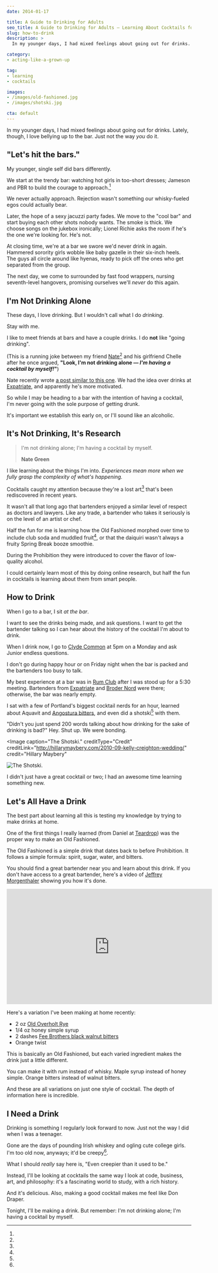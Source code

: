 ```yaml
---
date: 2014-01-17

title: A Guide to Drinking for Adults
seo_title: A Guide to Drinking for Adults — Learning About Cocktails for Fun
slug: how-to-drink
description: >
  In my younger days, I had mixed feelings about going out for drinks. Lately, though, I love bellying up to the bar. Just not the way you do it.

category:
- acting-like-a-grown-up

tag:
- learning
- cocktails

images:
- /images/old-fashioned.jpg
- /images/shotski.jpg

cta: default
---
```



In my younger days, I had mixed feelings about going out for drinks. Lately,
though, I love bellying up to the bar. Just not the way _you_ do it.

## "Let's hit the bars."

My younger, single self did bars differently.

We start at the trendy bar: watching hot girls in too-short dresses; Jameson and
PBR to build the courage to approach.[^rejection]

[^rejection]:
  We never actually approach. Rejection wasn't something our whisky-fueled egos could actually bear.

Later, the hope of a sexy jacuzzi party fades. We move to the "cool bar" and
start buying each other shots nobody wants. The smoke is thick. We choose songs
on the jukebox ironically; Lionel Richie asks the room if he's the one we're
looking for. He's not.

At closing time, we're at a bar we swore we'd never drink in again. Hammered
sorority girls wobble like baby gazelle in their six-inch heels. The guys all
circle around like hyenas, ready to pick off the ones who get separated from the
group.

The next day, we come to surrounded by fast food wrappers, nursing seventh-level
hangovers, promising ourselves we'll _never_ do this again.

## I'm Not Drinking Alone

These days, I love drinking. But I wouldn't call what I do _drinking_.

Stay with me.

I like to meet friends at bars and have a couple drinks. I do **not** like
"going drinking".

(This is a running joke between my friend [Nate][1][^similar] and his girlfriend
Chelle after he once argued, **"Look, I'm not drinking alone — _I'm having a
cocktail by myself!_"**)

[^similar]:
  Nate recently wrote [a post similar to this one][2]. We had the idea over drinks at [Expatriate][3], and apparently he's more motivated.

So while I may be heading to a bar with the intention of having a cocktail, I'm
never going with the sole purpose of getting drunk.

It's important we establish this early on, or I'll sound like an alcoholic.

## It's Not Drinking, It's Research

> I'm not drinking alone; I'm having a cocktail by myself.
>
> **Nate Green**

I like learning about the things I'm into. _Experiences mean more when we fully
grasp the complexity of what's happening._

Cocktails caught my attention because they're a lost art[^art] that's been
rediscovered in recent years.

[^art]:
  It wasn't all that long ago that bartenders enjoyed a similar level of respect as doctors and lawyers. Like any trade, a bartender who takes it seriously is on the level of an artist or chef.

Half the fun for me is learning how the Old Fashioned morphed over time to
include club soda and muddled fruit[^prohibition], or that the daiquiri wasn't
always a fruity Spring Break booze smoothie.

[^prohibition]:
  During the Prohibition they were introduced to cover the flavor of low-quality alcohol.

I could certainly learn most of this by doing online research, but half the fun
in cocktails is learning about them from smart people.

## How to Drink

When I go to a bar, I sit _at the bar_.

I want to see the drinks being made, and ask questions. I want to get the
bartender talking so I can hear about the history of the cocktail I'm about to
drink.

When I drink now, I go to [Clyde Common][4] at 5pm on a Monday and ask Junior
endless questions.

I don't go during happy hour or on Friday night when the bar is packed and the
bartenders too busy to talk.

My best experience at a bar was in [Rum Club][5] after I was stood up for a 5:30
meeting. Bartenders from [Expatriate][3] and [Broder Nord][6] were there;
otherwise, the bar was nearly empty.

I sat with a few of Portland's biggest cocktail nerds for an hour, learned about
Aquavit and [Angostura bitters][7], and even did a shotski[^shotski] with them.

[^shotski]:
  "Didn't you just spend 200 words talking about how drinking for the sake of drinking is bad?" Hey. Shut up. We were bonding.

<Image
  caption="The Shotski."
  creditType="Credit"
  creditLink="http://hillarymaybery.com/2010-09-kelly-creighton-wedding/"
  credit="Hillary Maybery"
>

  ![The Shotski.](images/shotski.jpg)

</Image>

I didn't just have a great cocktail or two; I had an awesome time learning
something new.

## Let's All Have a Drink

The best part about learning all this is testing my knowledge by trying to make
drinks at home.

One of the first things I really learned (from Daniel at [Teardrop][9]) was the
proper way to make an Old Fashioned.

The Old Fashioned is a simple drink that dates back to before Prohibition. It
follows a simple formula: spirit, sugar, water, and bitters.

You should find a great bartender near you and learn about this drink. If you
don't have access to a great bartender, here's a video of [Jeffrey
Morgenthaler][10] showing you how it's done.

<iframe width="560" height="315" src="https://www.youtube.com/embed/LufrnOktZiA" frameborder="0" gesture="media" allow="encrypted-media" allowfullscreen></iframe>

Here's a variation I've been making at home recently:

* 2 oz [Old Overholt Rye][11]
* 1/4 oz honey simple syrup
* 2 dashes [Fee Brothers black walnut bitters][12]
* Orange twist

This is basically an Old Fashioned, but each varied ingredient makes the drink
just a little different.

You can make it with rum instead of whisky. Maple syrup instead of honey simple.
Orange bitters instead of walnut bitters.

And these are all variations on just one style of cocktail. The depth of
information here is incredible.

## I Need a Drink

Drinking is something I regularly look forward to now. Just not the way I did
when I was a teenager.

Gone are the days of pounding Irish whiskey and ogling cute college girls. I'm
too old now, anyways; it'd be creepy[^creepier].

[^creepier]:
  What I should _really_ say here is, "Even creepier than it used to be."

Instead, I'll be looking at cocktails the same way I look at code, business,
art, and philosophy: it's a fascinating world to study, with a rich history.

And it's delicious. Also, making a good cocktail makes me feel like Don Draper.

Tonight, I'll be making a drink. But remember: I'm not drinking alone; I'm
having a cocktail by myself.

[1]: https://nategreen.org/
[2]: http://nategreen.org/the-best-time-to-go-to-a-bar/
[3]: http://expatriatepdx.com/
[4]: http://www.clydecommon.com/
[5]: http://rumclubpdx.com/
[6]: http://www.broderpdx.com/
[7]: http://en.wikipedia.org/wiki/Angostura_bitters
[9]: http://teardroplounge.com/
[10]: http://www.jeffreymorgenthaler.com/
[11]: http://www.beamglobal.com/brands/old-overholt
[12]: http://www.feebrothers.com/products/bitters/black_walnut_bitters.php
